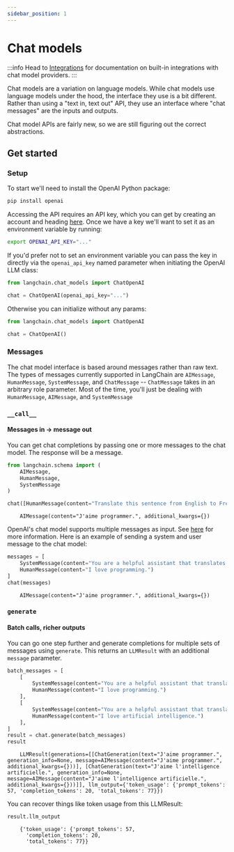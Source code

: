 ```yaml
---
sidebar_position: 1
---
```

# Chat models

:::info
Head to [Integrations](/docs/integrations/chat/) for documentation on built-in integrations with chat model providers.
:::

Chat models are a variation on language models.
While chat models use language models under the hood, the interface they use is a bit different.
Rather than using a "text in, text out" API, they use an interface where "chat messages" are the inputs and outputs.

Chat model APIs are fairly new, so we are still figuring out the correct abstractions.

## Get started

### Setup

To start we'll need to install the OpenAI Python package:

```bash
pip install openai
```

Accessing the API requires an API key, which you can get by creating an account and heading [here](https://platform.openai.com/account/api-keys). Once we have a key we'll want to set it as an environment variable by running:

```bash
export OPENAI_API_KEY="..."
```
If you'd prefer not to set an environment variable you can pass the key in directly via the `openai_api_key` named parameter when initiating the OpenAI LLM class:

```python
from langchain.chat_models import ChatOpenAI

chat = ChatOpenAI(openai_api_key="...")
```

Otherwise you can initialize without any params:
```python
from langchain.chat_models import ChatOpenAI

chat = ChatOpenAI()
```

### Messages

The chat model interface is based around messages rather than raw text.
The types of messages currently supported in LangChain are `AIMessage`, `HumanMessage`, `SystemMessage`, and `ChatMessage` -- `ChatMessage` takes in an arbitrary role parameter. Most of the time, you'll just be dealing with `HumanMessage`, `AIMessage`, and `SystemMessage`

### `__call__`
#### Messages in -> message out

You can get chat completions by passing one or more messages to the chat model. The response will be a message.

```python
from langchain.schema import (
    AIMessage,
    HumanMessage,
    SystemMessage
)

chat([HumanMessage(content="Translate this sentence from English to French: I love programming.")])
```

<CodeOutputBlock lang="python">

```
    AIMessage(content="J'aime programmer.", additional_kwargs={})
```

</CodeOutputBlock>

OpenAI's chat model supports multiple messages as input. See [here](https://platform.openai.com/docs/guides/chat/chat-vs-completions) for more information. Here is an example of sending a system and user message to the chat model:


```python
messages = [
    SystemMessage(content="You are a helpful assistant that translates English to French."),
    HumanMessage(content="I love programming.")
]
chat(messages)
```

<CodeOutputBlock lang="python">

```
    AIMessage(content="J'aime programmer.", additional_kwargs={})
```

</CodeOutputBlock>

### `generate`
#### Batch calls, richer outputs

You can go one step further and generate completions for multiple sets of messages using `generate`. This returns an `LLMResult` with an additional `message` parameter.

```python
batch_messages = [
    [
        SystemMessage(content="You are a helpful assistant that translates English to French."),
        HumanMessage(content="I love programming.")
    ],
    [
        SystemMessage(content="You are a helpful assistant that translates English to French."),
        HumanMessage(content="I love artificial intelligence.")
    ],
]
result = chat.generate(batch_messages)
result
```

<CodeOutputBlock lang="python">

```
    LLMResult(generations=[[ChatGeneration(text="J'aime programmer.", generation_info=None, message=AIMessage(content="J'aime programmer.", additional_kwargs={}))], [ChatGeneration(text="J'aime l'intelligence artificielle.", generation_info=None, message=AIMessage(content="J'aime l'intelligence artificielle.", additional_kwargs={}))]], llm_output={'token_usage': {'prompt_tokens': 57, 'completion_tokens': 20, 'total_tokens': 77}})
```

</CodeOutputBlock>

You can recover things like token usage from this LLMResult:


```python
result.llm_output
```

<CodeOutputBlock lang="python">

```
    {'token_usage': {'prompt_tokens': 57,
      'completion_tokens': 20,
      'total_tokens': 77}}
```

</CodeOutputBlock>

